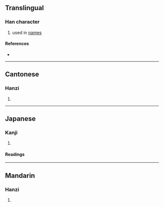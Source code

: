 {{character info/new}}
==Translingual==

===Han character===
{{Han char|rn=38|rad=女|as=13|sn=16|four=48440|canj=VHSK|ids=⿰女敫}}

# used in [[name]]s

====References====
* {{Han ref|kx=0272.040|dkj=06767|dj=0540.050|hdz=21084.090|uh=5B13|ud=23315|bh=E956|bd=59734}}

----

==Cantonese==

===Hanzi===
{{yue-hanzi|jyut=[[giu3]]|y=giu3}}

# {{rfdef|yue|sort=女13}}

----

==Japanese==

===Kanji===
{{ja-kanji|grade=|rs=女13}}

# {{rfdef|ja|sort=女13}}

====Readings====
{{ja-readings
|on=きょう<けう
|kun=
}}

----

==Mandarin==

===Hanzi===
{{cmn-hanzi|pin=[[jiào]] ([[jiao4]])|wg=chiao<sup>4</sup>}}

# {{rfdef|cmn|sort=女13}}